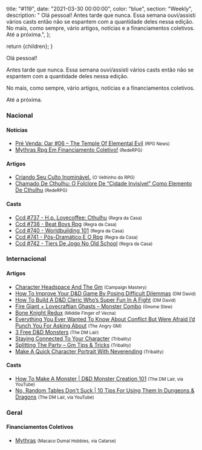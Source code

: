 
  title: "#119",
  date: "2021-03-30 00:00:00",
  color: "blue",
  section: "Weekly",
  description:
    "    Olá pessoal!    Antes tarde que nunca. Essa semana ouvi/assisti vários casts então não se espantem com a quantidade deles nessa edição.    No mais, como sempre, vário artigos, notícias e a financiamentos coletivos.    Até a próxima.",
};

  return <InternalLayout meta={meta}>{children}</InternalLayout>;
}

Olá pessoal!

Antes tarde que nunca. Essa semana ouvi/assisti vários casts então não se espantem com a quantidade deles nessa edição.

No mais, como sempre, vário artigos, notícias e a financiamentos coletivos.

Até a próxima.

### Nacional

#### Notícias

- [Pré Venda: Oar #06 – The Temple Of Elemental Evil] <small>(RPG News)</small>
- [Mythras Rpg Em Financiamento Coletivo!] <small>(RedeRPG)</small>

#### Artigos

- [Criando Seu Culto Inominável.] <small>(O Velhinho do RPG)</small>
- [Chamado De Cthulhu: O Folclore De “Cidade Invisível” Como Elemento De Cthulhu] <small>(RedeRPG)</small>

#### Casts

- [Ccd #737 - H.p. Lovecoffee: Cthulhu] <small>(Regra da Casa)</small>
- [Ccd #738 - Beat Boys Rpg] <small>(Regra da Casa)</small>
- [Ccd #740 - Worldbuilding 101] <small>(Regra da Casa)</small>
- [Ccd #741 - Pós-Dramático E O Rpg] <small>(Regra da Casa)</small>
- [Ccd #742 - Tiers De Jogo No Old School] <small>(Regra da Casa)</small>

### Internacional

#### Artigos

- [Character Headspace And The Gm] <small>(Campaign Mastery)</small>
- [How To Improve Your D&amp;D Game By Posing Difficult Dilemmas] <small>(DM David)</small>
- [How To Build A D&amp;D Cleric Who’s Super Fun In A Fight] <small>(DM David)</small>
- [Fire Giant + Lovecraftian Ghasts – Monster Combo] <small>(Gnome Stew)</small>
- [Bone Knight Redux] <small>(Middle Finger of Vecna)</small>
- [Everything You Ever Wanted To Know About Conflict But Were Afraid I’d Punch You For Asking About] <small>(The Angry GM)</small>
- [3 Free D&amp;D Monsters] <small>(The DM Lair)</small>
- [Staying Connected To Your Character] <small>(Tribality)</small>
- [Splitting The Party – Gm Tips &amp; Tricks] <small>(Tribality)</small>
- [Make A Quick Character Portrait With Neverending] <small>(Tribality)</small>

#### Casts

- [How To Make A Monster | D&amp;D Monster Creation 101] <small>(The DM Lair, via YouTube)</small>
- [No, Random Tables Don&#039;t Suck | 10 Tips For Using Them In Dungeons &amp; Dragons] <small>(The DM Lair, via YouTube)</small>

### Geral

#### Financiamentos Coletivos

- [Mythras] <small>(Macaco Dumal Hobbies, via Catarse)</small>

[staying connected to your character]: https://www.tribality.com/2021/03/23/staying-connected-to-your-character/
[ccd #737 - h.p. lovecoffee: cthulhu]: https://regradacasa.podbean.com/e/ccd-737-hp-lovecoffee-cthulhu/
[how to improve your d&amp;d game by posing difficult dilemmas]: https://dmdavid.com/tag/how-to-improve-your-dd-game-by-posing-difficult-dilemmas/
[how to make a monster | d&amp;d monster creation 101]: https://www.youtube.com/watch?v=XU8H-XHE58c
[ccd #738 - beat boys rpg]: https://regradacasa.podbean.com/e/ccd-738-beat-boys-rpg/
[mythras rpg em financiamento coletivo!]: https://www.rederpg.com.br/2021/03/24/mythras-rpg-em-financiamento-coletivo/
[mythras]: https://www.catarse.me/mythras
[bone knight redux]: https://mfov.magehandpress.com/2021/03/bone-knight-redux.html
[splitting the party – gm tips &amp; tricks]: https://www.tribality.com/2021/03/25/splitting-the-party-gm-tips-tricks/
[everything you ever wanted to know about conflict but were afraid i’d punch you for asking about]: https://theangrygm.com/everything-about-conflict/
[fire giant + lovecraftian ghasts – monster combo]: https://gnomestew.com/fire-giant-lovecraftian-ghasts-monster-combo/
[ccd #740 - worldbuilding 101]: https://regradacasa.podbean.com/e/ccd-740-worldbuilding-101/
[pré venda: oar #06 – the temple of elemental evil]: https://newsrpg.wordpress.com/2021/03/27/pre-venda-oar-06-the-temple-of-elemental-evil/
[3 free d&amp;d monsters]: https://www.thedmlair.com/2021/03/26/3-free-dd-monsters-2/
[chamado de cthulhu: o folclore de “cidade invisível” como elemento de cthulhu]: https://www.rederpg.com.br/2021/03/28/chamado-de-cthulhu-o-folclore-de-cidade-invisivel-como-elemento-de-cthulhu/
[ccd #741 - pós-dramático e o rpg]: https://regradacasa.podbean.com/e/ccd-741-pos-dramatico-e-o-rpg/
[criando seu culto inominável.]: https://ovelhinhodorpg.wordpress.com/2021/03/29/criando-seu-culto-inominavel/
[character headspace and the gm]: http://www.campaignmastery.com/blog/character-headspace-and-the-gm/
[make a quick character portrait with neverending]: https://www.tribality.com/2021/03/30/make-a-quick-character-portrait-with-neverending/
[no, random tables don&#039;t suck | 10 tips for using them in dungeons &amp; dragons]: https://www.youtube.com/watch?v=Ra4OVi3nalQ
[ccd #742 - tiers de jogo no old school]: https://regradacasa.podbean.com/e/ccd-742-tiers-de-jogo-no-old-school/
[how to build a d&amp;d cleric who’s super fun in a fight]: https://dmdavid.com/tag/how-to-build-a-dd-cleric-whos-super-fun-in-a-fight/
